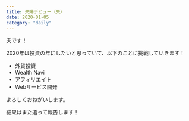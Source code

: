 ```yaml
---
title: 夫婦デビュー（夫）
date: 2020-01-05
category: "daily"
---
```


夫です！

2020年は投資の年にしたいと思っていて、以下のことに挑戦していきます！

- 外貨投資
- Wealth Navi
- アフィリエイト
- Webサービス開発



よろしくおねがいします。

結果はまた追って報告します！




